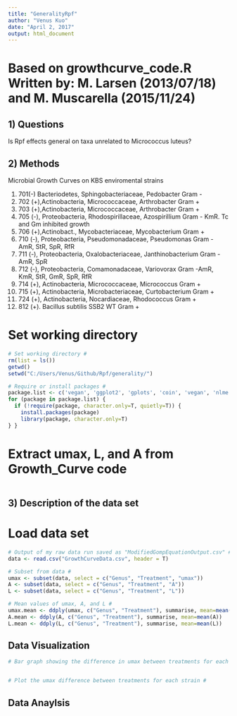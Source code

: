 ```yaml
---
title: "GeneralityRpf"
author: "Venus Kuo"
date: "April 2, 2017"
output: html_document
---
```

# Based on growthcurve_code.R Written by: M. Larsen (2013/07/18) and M. Muscarella (2015/11/24) # 


## 1) Questions
Is Rpf effects general on taxa unrelated to Micrococcus luteus?

## 2) Methods

Microbial Growth Curves on KBS enviromental strains

1. 701(-) Bacteriodetes, Sphingobacteriaceae, Pedobacter Gram -
2. 702 (+),Actinobacteria, Micrococcaceae, Arthrobacter Gram +
3. 703 (+),Actinobacteria, Micrococcaceae, Arthrobacter Gram +
4. 705 (-), Proteobacteria, Rhodospirillaceae, Azospirillium Gram - KmR. Tc and Gm inhibited growth
5. 706 (+),Actinobact., Mycobacteriaceae, Mycobacterium Gram +
6. 710 (-), Proteobacteria, Pseudomonadaceae, Pseudomonas Gram - AmR, StR, SpR, RfR
7. 711 (-), Proteobacteria, Oxalobacteriaceae, Janthinobacterium Gram -AmR, SpR
8. 712 (-), Proteobacteria, Comamonadaceae, Variovorax Gram -AmR, KmR, StR, GmR, SpR, RfR
9. 714 (+), Actinobacteria, Micrococcaceae, Micrococcus Gram +
10. 715 (+), Actinobacteria, Microbacteriaceae, Curtobacterium Gram +
11. 724 (+), Actinobacteria, Nocardiaceae, Rhodococcus Gram +
12. 812 (+). Bacillus subtilis SSB2 WT Gram +


# Set working directory #

```r
# Set working directory #
rm(list = ls())
getwd()
setwd("C:/Users/Venus/Github/Rpf/generality/")

# Require or install packages #
package.list <- c('vegan', 'ggplot2', 'gplots', 'coin', 'vegan', 'nlme' ,'data.table', 'plyr', 'reshape', 'reshape2', 'ggplot2') 
for (package in package.list) {
  if (!require(package, character.only=T, quietly=T)) { 
    install.packages(package)
    library(package, character.only=T)
} }
```
# Extract umax, L, and A from Growth_Curve code # 

```r



```

## 3) Description of the data set 



# Load data set #


```r
# Output of my raw data run saved as "ModifiedGompEquationOutput.csv" #
data <- read.csv("GrowthCurveData.csv", header = T)

# Subset from data # 
umax <- subset(data, select = c("Genus", "Treatment", "umax"))
A <- subset(data, select = c("Genus", "Treatment", "A"))
L <- subset(data, select = c("Genus", "Treatment", "L"))

# Mean values of umax, A, and L # 
umax.mean <- ddply(umax, c("Genus", "Treatment"), summarise, mean=mean(umax))
A.mean <- ddply(A, c("Genus", "Treatment"), summarise, mean=mean(A))
L.mean <- ddply(L, c("Genus", "Treatment"), summarise, mean=mean(L))
```

## Data Visualization ##  

```r
# Bar graph showing the difference in umax between treatments for each strain # 


# Plot the umax difference between treatments for each strain # 


```

## Data Anaylsis ##

```r


```



